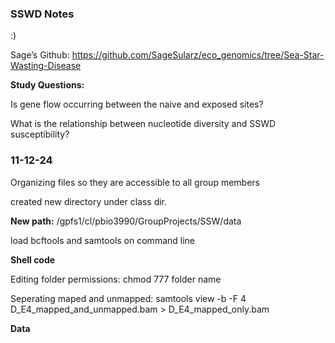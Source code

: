 ### SSWD Notes

:)

Sage's Github: <https://github.com/SageSularz/eco_genomics/tree/Sea-Star-Wasting-Disease>

**Study Questions:**

Is gene flow occurring between the naive and exposed sites?

What is the relationship between nucleotide diversity and SSWD susceptibility?

### 11-12-24

Organizing files so they are accessible to all group members

created new directory under class dir.

**New path:** /gpfs1/cl/pbio3990/GroupProjects/SSW/data

load bcftools and samtools on command line

**Shell code**

Editing folder permissions: chmod 777 folder name

Seperating maped and unmapped: samtools view -b -F 4 D_E4_mapped_and_unmapped.bam \> D_E4_mapped_only.bam

**Data**

